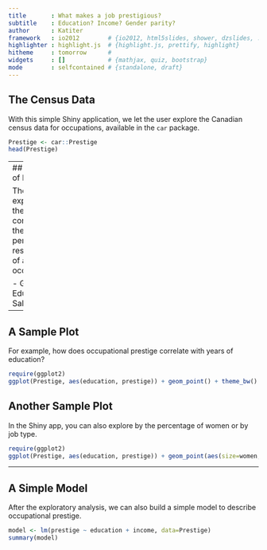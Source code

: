 ```yaml
---
title       : What makes a job prestigious? 
subtitle    : Education? Income? Gender parity?
author      : Katiter
framework   : io2012        # {io2012, html5slides, shower, dzslides, ...}
highlighter : highlight.js  # {highlight.js, prettify, highlight}
hitheme     : tomorrow      # 
widgets     : []            # {mathjax, quiz, bootstrap}
mode        : selfcontained # {standalone, draft}
---
```


## The Census Data


With this simple Shiny application, we let the user explore the Canadian census data for occupations, available in the `car` package.

```r
Prestige <- car::Prestige
head(Prestige)
```
 

---
## Variables of Interest


The user can explore how these factors correlate wht the perceived respectability of an occupation:

- Gender
- Education
- Salary

---

## A Sample Plot

For example, how does occupational prestige correlate with years of education? 

```r
require(ggplot2)
ggplot(Prestige, aes(education, prestige)) + geom_point() + theme_bw()
```

## Another Sample Plot
In the Shiny app, you can also explore by the percentage of women or by job type.


```r
require(ggplot2)
ggplot(Prestige, aes(education, prestige)) + geom_point(aes(size=women, color=type)) + theme_bw()
```


---

## A Simple Model

After the exploratory analysis, we can also build a simple model to describe occupational prestige.

```r
model <- lm(prestige ~ education + income, data=Prestige)
summary(model)
```




